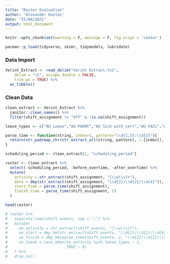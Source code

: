 ```yaml
---
title: "Roster Evaluation"
author: "Alexander Kostas"
date: "25/08/2021"
output: html_document
---
```


```r
knitr::opts_chunk$set(warning = F, message = F, fig.align = 'center')

pacman::p_load(tidyverse, skimr, tidymodels, lubridate)
```

### Data Import

```r
Verint_Extract <- read_delim("Verint Extract.txt", 
    delim = "\t", escape_double = FALSE, 
    trim_ws = TRUE) %>% 
  as_tibble()
```

### Clean Data

```r
clean_extract <- Verint_Extract %>% 
  janitor::clean_names() %>% 
  filter(shift_assignment != "Off" & !is.na(shift_assignment))
```

```r
leave_types <- c("AU Leave","AU PARNT","AU Sick with cert","AU FACL","AU Sick no cert")
```

```r
parse_time <- function(string, index=1, pattern="\\d{1,2}:\\d{2}"){
  return(str_pad(map_chr(str_extract_all(string, pattern), ~.[index]), 5, pad = "0"))
}
```

```r
scheduling_period <- clean_extract[1, "scheduling_period"]

roster <- clean_extract %>% 
  select(-scheduling_period, -before_overtime, -after_overtime) %>% 
  mutate(
    activity = str_extract(shift_assignment, "[\\w\\s]+"),
    date = dmy(str_extract(shift_assignment, "\\d{2}/\\d{2}/\\d{4}")),
    start_time = parse_time(shift_assignment),
    finish_time = parse_time(shift_assignment, 2)
  )

head(roster)
```

```r
# roster %>% 
#   separate_rows(shift_events, sep = ";") %>% 
#   mutate(
#     se_activity = str_extract(shift_events, "[\\w\\s]+"),
#     se_start = dmy_hm(str_extract(shift_events, "\\d{2}/\\d{2}/\\d{4} \\d{1,2}:\\d{2}")),
#     se_finish = dmy_hm(parse_time(shift_events, 2, "\\d{2}/\\d{2}/\\d{4} \\d{1,2}:\\d{2}")),
#     on_leave = case_when(se_activity %in% leave_types ~ 1,
#                          TRUE ~ 0)
#   ) %>% 
#   drop_na()
```
